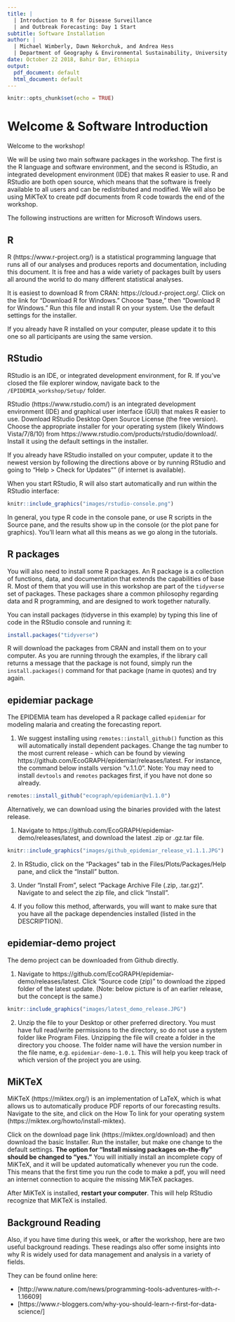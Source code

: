 ```yaml
---
title: |
  | Introduction to R for Disease Surveillance 
  | and Outbreak Forecasting: Day 1 Start
subtitle: Software Installation
author: |
  | Michael Wimberly, Dawn Nekorchuk, and Andrea Hess
  | Department of Geography & Environmental Sustainability, University of Oklahoma
date: October 22 2018, Bahir Dar, Ethiopia
output:
  pdf_document: default
  html_document: default
---
```


\pagenumbering{gobble}

```r
knitr::opts_chunk$set(echo = TRUE)
```

# Welcome & Software Introduction

Welcome to the workshop! 

We will be using two main software packages in the workshop. The first is the R language and software environment, and the second is RStudio, an integrated development environment (IDE) that makes R easier to use. R and RStudio are both open source, which means that the software is freely available to all users and can be redistributed and modified. We will also be using MiKTeX to create pdf documents from R code towards the end of the workshop.

The following instructions are written for Microsoft Windows users. 



## R

R (https://www.r-project.org/) is a statistical programming language that runs all of our analyses and produces reports and documentation, including this document. It is free and has a wide variety of packages built by users all around the world to do many different statistical analyses.

It is easiest to download R from CRAN: https://cloud.r-project.org/. Click on the link for "Download R for Windows." Choose "base," then "Download R for Windows." Run this file and install R on your system. Use the default settings for the installer.

If you already have R installed on your computer, please update it to this one so all participants are using the same version.

## RStudio

RStudio is an IDE, or integrated development environment, for R. If you've closed the file explorer window, navigate back to the `/EPIDEMIA_workshop/Setup/` folder.   

RStudio (https://www.rstudio.com/) is an integrated development environment (IDE) and graphical user interface (GUI) that makes R easier to use. Download RStudio Desktop Open Source License (the free version). Choose the appropriate installer for your operating system (likely Windows Vista/7/8/10) from https://www.rstudio.com/products/rstudio/download/. Install it using the default settings in the installer.

If you already have RStudio installed on your computer, update it to the newest version by following the directions above or by running RStudio and going to "Help > Check for Updates"" (if internet is available).

When you start RStudio, R will also start automatically and run within the RStudio interface:

```r
knitr::include_graphics("images/rstudio-console.png")
```

In general, you type R code in the console pane, or use R scripts in the Source pane, and the results show up in the console (or the plot pane for graphics). You'll learn what all this means as we go along in the tutorials.

## R packages

You will also need to install some R packages. An R package is a collection of functions, data, and documentation that extends the capabilities of base R. Most of them that you will use in this workshop are part of the `tidyverse` set of packages. These packages share a common philosophy regarding data and R programming, and are designed to work together naturally.

You can install packages (tidyverse in this example) by typing this line of code in the RStudio console and running it:

```r
install.packages("tidyverse")
```

R will download the packages from CRAN and install them on to your computer. As you are running through the examples, if the library call returns a message that the package is not found, simply run the `install.packages()` command for that package (name in quotes) and try again.


## epidemiar package {#epidemiar-package-install}

The EPIDEMIA team has developed a R package called `epidemiar` for modeling malaria and creating the forecasting report. 

1. We suggest installing using `remotes::install_github()` function as this will automatically install dependent packages. Change the tag number to the most current release - which can be found by viewing https://github.com/EcoGRAPH/epidemiar/releases/latest. For instance, the command below installs version "v.1.1.0". 
Note: You may need to install `devtools` and `remotes` packages first, if you have not done so already. 

```r
remotes::install_github("ecograph/epidemiar@v1.1.0")
```

Alternatively, we can download using the binaries provided with the latest release. 

1. Navigate to https://github.com/EcoGRAPH/epidemiar-demo/releases/latest, and download the latest .zip or .gz.tar file.

```r
knitr::include_graphics("images/github_epidemiar_release_v1.1.1.JPG")
```

2. In RStudio, click on the "Packages" tab in the Files/Plots/Packages/Help pane, and click the "Install" button. 

3. Under "Install From", select "Package Archive File (.zip, .tar.gz)". Navigate to and select the zip file, and click "Install". 

4. If you follow this method, afterwards, you will want to make sure that you have all the package dependencies installed (listed in the DESCRIPTION).


## epidemiar-demo project {#epidemiar-demo-project}

The demo project can be downloaded from Github directly. 

1. Navigate to https://github.com/EcoGRAPH/epidemiar-demo/releases/latest. Click "Source code (zip)" to download the zipped folder of the latest update. (Note: below picture is of an earlier release, but the concept is the same.)

```r
knitr::include_graphics("images/latest_demo_release.JPG")
```

2. Unzip the file to your Desktop or other preferred directory. You must have full read/write permissions to the directory, so do not use a system folder like Program Files. Unzipping the file will create a folder in the directory you choose. The folder name will have the version number in the file name, e.g. `epidemiar-demo-1.0.1`. This will help you keep track of which version of the project you are using. 


## MiKTeX

MiKTeX (https://miktex.org/) is an implementation of LaTeX, which is what allows us to automatically produce PDF reports of our forecasting results. Navigate to the site, and click on the How To link for your operating system (https://miktex.org/howto/install-miktex).

Click on the download page link (https://miktex.org/download) and then download the basic Installer. Run the installer, but make one change to the default settings. **The option for "Install missing packages on-the-fly" should be changed to "yes."** You will initially install an incomplete copy of MiKTeX, and it will be updated automatically whenever you run the code. This means that the first time you run the code to make a pdf, you will need an internet connection to acquire the missing MiKTeX packages.

After MiKTeX is installed, **restart your computer**. This will help RStudio recognize that MiKTeX is installed. 


## Background Reading

Also, if you have time during this week, or after the workshop, here are two useful background readings. These readings also offer some insights into why R is widely used for data management and analysis in a variety of fields. 

They can be found online here:

* [http://www.nature.com/news/programming-tools-adventures-with-r-1.16609]
* [https://www.r-bloggers.com/why-you-should-learn-r-first-for-data-science/]


